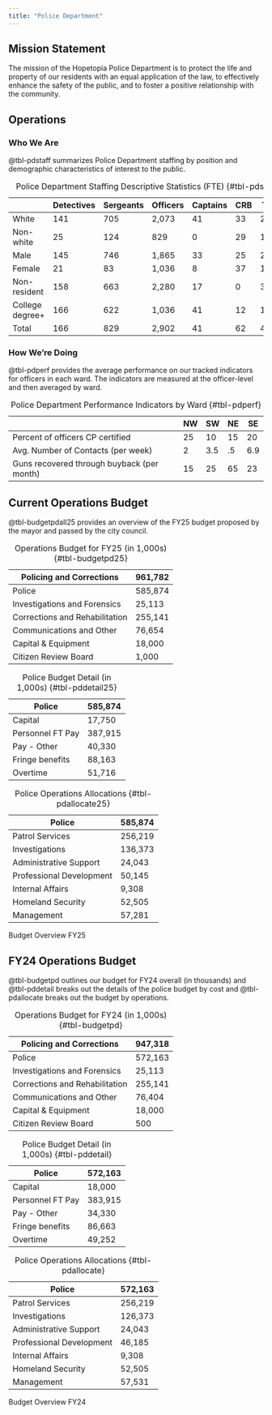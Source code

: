 ```yaml
---
title: "Police Department"
---
```


## Mission Statement

The mission of the Hopetopia Police Department is to protect the life and property of our residents with an equal application of the law, to effectively enhance the safety of the public, and to foster a positive relationship with the community.

## Operations

### Who We Are

@tbl-pdstaff summarizes Police Department staffing by position and demographic characteristics of interest to the public.

|                 | Detectives | Sergeants | Officers | Captains | CRB | Total |
|-----------------|------------|-----------|----------|----------|-----|-------|
| White           | 141        | 705       | 2,073    | 41       | 33  | 2,993 |
| Non-white       | 25         | 124       | 829      | 0        | 29  | 1,007 |
| Male            | 145        | 746       | 1,865    | 33       | 25  | 2,815 |
| Female          | 21         | 83        | 1,036    | 8        | 37  | 1,185 |
| Non-resident    | 158        | 663       | 2,280    | 17       | 0   | 3,117 |
| College degree+ | 166        | 622       | 1,036    | 41       | 12  | 1,878 |
| Total           | 166        | 829       | 2,902    | 41       | 62  | 4,000 |

: Police Department Staffing Descriptive Statistics (FTE) {#tbl-pdstaff}

### How We're Doing

@tbl-pdperf provides the average performance on our tracked indicators for officers in each ward. The indicators are measured at the officer-level and then averaged by ward.

|                          | NW   | SW  | NE  | SE   |
|--------------------------|------|-----|-----|------|
| Percent of officers CP certified  | 25 | 10 | 15 | 20 |
| Avg. Number of Contacts (per week)  | 2   | 3.5 | .5 | 6.9   |
| Guns recovered through buyback (per month) | 15   | 25  | 65  | 23   |

: Police Department Performance Indicators by Ward {#tbl-pdperf}

## Current Operations Budget

@tbl-budgetpdall25 provides an overview of the FY25 budget proposed by the mayor and passed by the city council.

::: {#tbl-budgetpdall25 layout-ncol="3"}
| Policing and Corrections       | 961,782 |
|--------------------------------|---------|
| Police                         | 585,874 |
| Investigations and Forensics   | 25,113  |
| Corrections and Rehabilitation | 255,141 |
| Communications and Other       | 76,654  |
| Capital & Equipment            | 18,000  |
| Citizen Review Board           | 1,000   |

: Operations Budget for FY25 (in 1,000s) {#tbl-budgetpd25}

| Police           | 585,874 |
|------------------|---------|
| Capital          | 17,750  |
| Personnel FT Pay | 387,915 |
| Pay - Other      | 40,330  |
| Fringe benefits  | 88,163  |
| Overtime         | 51,716  |

: Police Budget Detail (in 1,000s) {#tbl-pddetail25}

| Police                   | 585,874 |
|--------------------------|---------|
| Patrol Services          | 256,219 |
| Investigations           | 136,373 |
| Administrative Support   | 24,043  |
| Professional Development | 50,145  |
| Internal Affairs         | 9,308   |
| Homeland Security        | 52,505  |
| Management               | 57,281  |

: Police Operations Allocations {#tbl-pdallocate25}

Budget Overview FY25
:::

## FY24 Operations Budget

@tbl-budgetpd outlines our budget for FY24 overall (in thousands) and @tbl-pddetail breaks out the details of the police budget by cost and @tbl-pdallocate breaks out the budget by operations.

::: {#tbl-budgetpdall layout-ncol="3"}
| Policing and Corrections       | 947,318 |
|--------------------------------|---------|
| Police                         | 572,163 |
| Investigations and Forensics   | 25,113  |
| Corrections and Rehabilitation | 255,141 |
| Communications and Other       | 76,404  |
| Capital & Equipment            | 18,000  |
| Citizen Review Board           | 500     |

: Operations Budget for FY24 (in 1,000s) {#tbl-budgetpd}

| Police           | 572,163 |
|------------------|---------|
| Capital          | 18,000  |
| Personnel FT Pay | 383,915 |
| Pay - Other      | 34,330  |
| Fringe benefits  | 86,663  |
| Overtime         | 49,252  |

: Police Budget Detail (in 1,000s) {#tbl-pddetail}

| Police                   | 572,163 |
|--------------------------|---------|
| Patrol Services          | 256,219 |
| Investigations           | 126,373 |
| Administrative Support   | 24,043  |
| Professional Development | 46,185  |
| Internal Affairs         | 9,308   |
| Homeland Security        | 52,505  |
| Management               | 57,531  |

: Police Operations Allocations {#tbl-pdallocate}

Budget Overview FY24
:::
